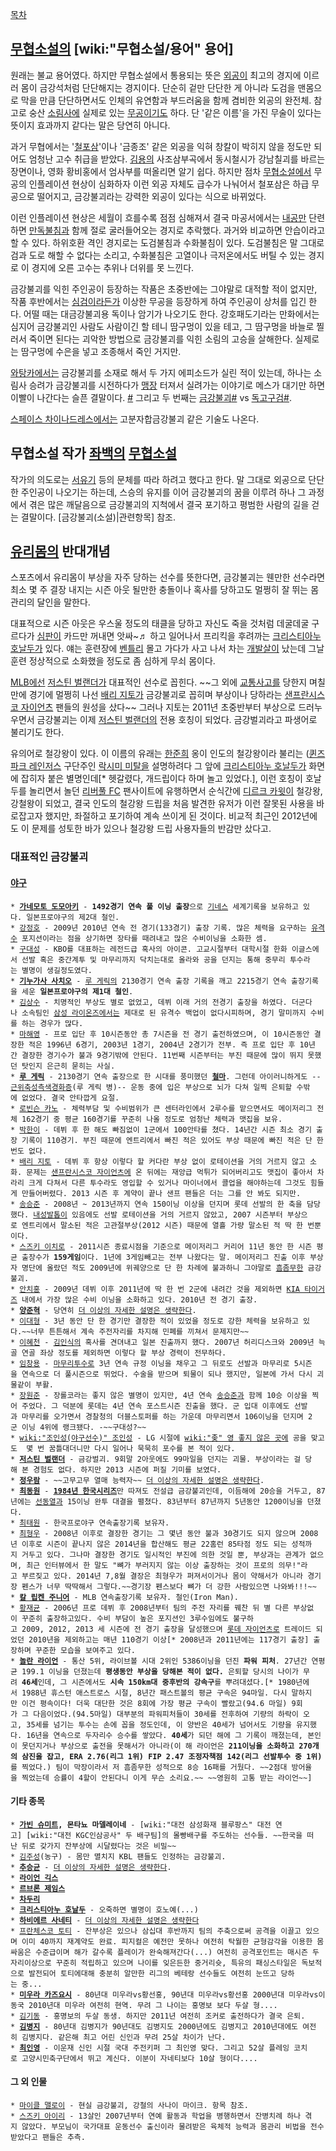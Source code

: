 {{{+1 金剛不壞}}}

[[목차]]
== [[무협소설]]의 [wiki:"무협소설/용어" 용어] ==
원래는 불교 용어였다. 하지만 무협소설에서 통용되는 뜻은 [[외공]]이 최고의 경지에 이르러 몸이 금강석처럼 단단해지는 경지이다. 단순히 겉만 단단한 게 아니라 도검을 맨몸으로 막을 만큼 단단하면서도 인체의 유연함과 부드러움을 함께 겸비한 외공의 완전체. 참고로 숭산 [[소림사]]에 실제로 있는 [[무공]]이기도 하다. 단 '같은 이름'을 가진 무술이 있다는 뜻이지 효과까지 같다는 말은 당연히 아니다.

과거 무협에서는 '[[철포삼]]'이나 '금종조' 같은 외공을 익혀 창칼이 박히지 않을 정도만 되어도 엄청난 고수 취급을 받았다. [[김용]]의 사조삼부곡에서 동시철시가 강남칠괴를 바르는 장면이나, 영화 황비홍에서 엄사부를 떠올리면 알기 쉽다. 하지만 점차 [[무협소설]]에서 무공의 인플레이션 현상이 심화하자 이런 외공 자체도 급수가 나눠어서 철포삼은 하급 무공으로 떨어지고, 금강불괴라는 강력한 외공이 있다는 식으로 바뀌었다. 

이런 인플레이션 현상은 세월이 흐를수록 점점 심해져서 결국 마공서에서는 [[내공]]만 단련하면 [[만독불침]]과 함께 절로 굴러들어오는 경지로 추락했다. 과거와 비교하면 안습이라고 할 수 있다. 하위호환 격인 경지로는 도검불침과 수화불침이 있다. 도검불침은 말 그대로 검과 도로 해할 수 없다는 소리고, 수화불침은 고열이나 극저온에서도 버틸 수 있는 경지로 이 경지에 오른 고수는 추위나 더위를 못 느낀다.

금강불괴를 익힌 주인공이 등장하는 작품은 초중반에는 그야말로 대적할 적이 없지만, 작품 후반에서는 [[심검]]이라든가 이상한 무공을 등장하게 하여 주인공이 상처를 입긴 한다. 어떨 때는 대금강불괴용 독이나 암기가 나오기도 한다. 강호패도기라는 만화에서는 심지어 금강불괴인 사람도 사람이긴 할 테니 땀구멍이 있을 테고, 그 땀구멍을 바늘로 찔러서 죽이면 된다는 괴악한 방법으로 금강불괴를 익힌 소림의 고승을 살해한다. 실제로는 땀구멍에 수은을 넣고 조종해서 죽인 거지만.

[[와탕카]]에서는 금강불괴를 소재로 해서 두 가지 에피소드가 실린 적이 있는데, 하나는 소림사 승려가 금강불괴를 시전하다가 [[맹장]] 터져서 실려가는 이야기로 메스가 대기만 하면 이빨이 나간다는 슬픈 결말이다. [http://comic.naver.com/webtoon/detail.nhn?titleId=15938&no=15&weekday=sun #] 그리고 두 번째는 [[금강불괴]][http://comic.naver.com/webtoon/detail.nhn?titleId=15938&no=602&weekday=sun #] vs [[독고구검]][http://comic.naver.com/webtoon/detail.nhn?titleId=15938&no=604&weekday=sun #].

[[스페이스 차이나드레스]]에서는 고분자합금강불괴 같은 기술도 나온다.

== 무협소설 작가 [[좌백]]의 [[금강불괴(소설)|무협소설]] ==
작가의 의도로는 [[서유기]] 등의 문체를 따라 하려고 했다고 한다. 말 그대로 외공으로 단단한 주인공이 나오기는 하는데, 스승의 유지를 이어 금강불괴의 꿈을 이루려 하나 그 과정에서 겪은 많은 깨달음으로 금강불괴의 지척에서 결국 포기하고 평범한 사람의 길을 걷는 결말이다. [금강불괴(소설)|관련항목] 참조.

== [[유리몸]]의 반대개념 ==
스포츠에서 유리몸이 부상을 자주 당하는 선수를 뜻한다면, 금강불괴는 웬만한 선수라면 최소 몇 주 결장 내지는 시즌 아웃 될만한 충돌이나 혹사를 당하고도 멀쩡히 잘 뛰는 몸 관리의 달인을 말한다.

대표적으로 시즌 아웃은 우스울 정도의 태클을 당하고 자신도 죽을 것처럼 데굴데굴 구르다가 [[심판]]이 카드만 꺼내면 앗싸~♬ 하고 일어나서 프리킥을 후려까는 [[크리스티아누 호날두]]가 있다. 얘는 훈련장에 [[벤틀리]] 몰고 가다가 사고 나서 차는 [[개발살]]이 났는데 그날 훈련 정상적으로 소화했을 정도로 좀 심하게 무쇠 몸이다. 

[[MLB]]에선 [[저스틴 벌랜더]]가 대표적인 선수로 꼽힌다. ~~그 외에 [[교통사고]]를 당한지 며칠 만에 경기에 멀쩡히 나선 [[배리 지토]]가 금강불괴로 꼽히며 부상이나 당하라는 [[샌프란시스코 자이언츠]] 팬들의 원성을 샀다~~ 그러나 지토는 2011년 초중반부터 부상으로 드러누우면서 금강불괴는 이제 [[저스틴 벌랜더]]의 전용 호칭이 되었다. 금강벌괴라고 파생어로 불리기도 한다.

유의어로 철강왕이 있다. 이 이름의 유래는 [[한준희]] 옹이 인도의 철강왕이라 불리는 ([[퀸즈 파크 레인저스]] 구단주인 [[락시미 미탈]]을 설명하려다 그 앞에 [[크리스티아누 호날두]]가 화면에 잡히자 붙은 별명인데[* 헷갈렸다, 개드립이다 하며 놀고 있었다.], 이런 호칭이 호날두를 놀리면서 놀던 [[리버풀 FC]] 팬사이트에 유행하면서 순식간에 [[디르크 카윗]]이 철강왕, 강철왕이 되었고, 결국 인도의 철강왕 드립을 처음 발견한 유저가 이런 잘못된 사용을 바로잡고자 했지만, 좌절하고 포기하여 계속 쓰이게 된 것이다. 비교적 최근인 2012년에도 이 문제를 성토한 바가 있으나 철강왕 드립 사용자들의 반감만 샀다고.

=== 대표적인 금강불괴 ===
==== [[야구]] ====
 * '''[[가네모토 도모아키]]''' - '''1492경기 연속 풀 이닝 출장'''으로 [[기네스]] 세계기록을 보유하고 있다. 일본프로야구의 제2대 철인.
 * [[강정호]] - 2009년 2010년 연속 전 경기(133경기) 출장 기록. 많은 체력을 요구하는 [[유격수]] 포지션이라는 점을 상기하면 장타를 때려내고 많은 수비이닝을 소화한 셈.     
 * [[구대성]] - KBO를 대표하는 레전드급 혹사의 아이콘. 고교시절부터 대학시절 한화 이글스에서 선발 혹은 중간계투 및 마무리까지 닥치는대로 올라와 공을 던지는 통해 중무리 투수라는 별명이 생길정도였다. 
 * '''[[기누가사 사치오]]''' - [[루 게릭]]의 2130경기 연속 출장 기록을 깨고 2215경기 연속 출장기록을 세운 '''일본프로야구의 제1대 철인'''.
 * [[김상수]] - 치명적인 부상도 별로 없었고, 데뷔 이래 거의 전경기 출장을 하였다. 더군다나 소속팀인 [[삼성 라이온즈]]에서는 제대로 된 유격수 백업이 없다시피하며, 경기 말미까지 수비를 하는 경우가 많다.
 * [[마해영]] - 프로 입단 후 10시즌동안 총 7시즌을 전 경기 출전하였으며, 이 10시즌동안 결장한 적은 1996년 6경기, 2003년 1경기, 2004년 2경기가 전부. 즉 프로 입단 후 10년간 결장한 경기수가 불과 9경기밖에 안된다. 11번째 시즌부터는 부진 때문에 많이 뛰지 못했던 탓인지 은근히 묻히는 사실.
 * '''[[루 게릭]]''' - 2130경기 연속 출장으로 한 시대를 풍미했던 '''[[철마]]'''. 그런데 아이러니하게도 --[[근위축성측색경화증]](루 게릭 병)-- 운동 중에 입은 부상으로 뇌가 다쳐 일찍 은퇴할 수밖에 없었다. 결국 안타깝게 요절.
 * [[로빈슨 카노]] - 체력부담 및 수비범위가 큰 센터라인에서 2루수를 맡으면서도 메이저리그 전체 162경기 중 평균 160경기를 꾸준히 나올 정도로 엄청난 체력과 맷집을 보유.
 * [[박한이]] - 데뷔 후 한 해도 빠짐없이 1군에서 100안타를 쳤다. 14년간 시즌 최소 경기 출장 기록이 110경기. 부진 때문에 엔트리에서 빠진 적은 있어도 부상 때문에 빠진 적은 단 한번도 없다.
 * [[배리 지토]] - 데뷔 후 항상 이렇다 할 커다란 부상 없이 로테이션을 거의 거르지 않고 소화. 문제는 [[샌프란시스코 자이언츠]]에 온 뒤에는 재앙급 먹튀가 되어버리고도 맷집이 좋아서 차라리 크게 다쳐서 다른 투수라도 영입할 수 있거나 마이너에서 콜업을 해야하는데 그것도 힘들게 만들어버렸다. 2013 시즌 후 계약이 끝나 샌프 팬들은 더는 그를 안 봐도 되지만.
 * [[송승준]] - 2008년 ~ 2013년까지 연속 150이닝 이상을 던지며 롯데 선발의 한 축을 담당했다. [[내성발톱]]이 있음에도 선발 로테이션을 거의 거르지 않았고, 2007 시즌부터 부상으로 엔트리에서 말소된 적은 고관절부상(2012 시즌) 때문에 열흘 가량 말소된 적 딱 한 번뿐이다.
 * [[스즈키 이치로]] - 2011시즌 종료시점을 기준으로 메이저리그 커리어 11년 동안 한 시즌 평균 출장수가 '''159게임'''이다. 1년에 3게임빼고는 전부 나왔다는 말. 메이저리그 진출 이후 부상자 명단에 올랐던 적도 2009년에 위궤양으로 단 한 차례에 불과하니 그야말로 [[흠좀무]]한 금강불괴.
 * [[안치홍]] - 2009년 데뷔 이후 2011년에 딱 한 번 2군에 내려간 것을 제외하면 [[KIA 타이거즈]] 내에서 가장 많은 수비 이닝을 소화하고 있다. 2010년 전 경기 출장.
 * '''[[양준혁]]''' - 당연히 [[더 이상의 자세한 설명은 생략한다]].
 * [[이대형]] - 3년 동안 단 한 경기만 결장한 적이 있었을 정도로 강한 체력을 보유하고 있다.~~너무 튼튼해서 계속 주전자리를 차지해 민폐를 끼쳐서 문제지만~~
 * [[이혜천]] - [[김인식]]의 혹사를 견뎌내고 일본 진출까지 했다. 2007년 허리디스크와 2009년 늑골 연골 좌상 정도를 제외하면 이렇다 할 부상 경력이 전무하다.
 * [[임창용]] - [[마무리투수]]로 3년 연속 규정 이닝을 채우고 그 뒤로도 선발과 마무리로 5시즌을 연속으로 더 풀시즌으로 뛰었다. 수술을 받으며 퇴물이 되나 했지만, 일본에 가서 다시 괴물같이 부활.
 * [[장원준]] - 장롤코라는 좋지 않은 별명이 있지만, 4년 연속 [[송승준]]과 함께 10승 이상을 찍어 주었다. 그 덕분에 롯데는 4년 연속 포스트시즌 진출을 했다. 군 입대 이후에도 선발과 마무리를 오가면서 경찰청의 더블스토퍼를 하는 가운데 마무리면서 106이닝을 던지며 2군 이닝 4위에 랭크됐다. -~~구대성?~~
 * [[wiki:"조인성(야구선수)" 조인성]] - LG 시절에 [[wiki:"좆" 영 좋지 않은 곳]]에 공을 맞고도  몇 번 꿈틀대더니만 다시 일어나 묵묵히 포수를 본 적이 있다.
 * '''[[저스틴 벌랜더]]''' - 금강벌괴. 9회말 2아웃에도 99마일을 던지는 괴물. 부상이라는 걸 당해 본 경험도 없다. 하지만 2013 시즌에 퍼질 기미를 보였다.
 * '''[[정우람]]''' - ~~고무고무 열매 능력자~~ [[더 이상의 자세한 설명은 생략한다]].
 * '''[[최동원]]''' - '''[[1984년 한국시리즈]]'''만 따져도 전설급 금강불괴인데, 이듬해에 20승을 거두고, 87년에는 [[선동열]]과 15이닝 완투 대결을 펼쳤다. 83년부터 87년까지 5년동안 1200이닝을 던졌다.
 * [[최태원]] - 한국프로야구 연속출장기록 보유자.
 * [[최형우]] - 2008년 이후로 결장한 경기는 그 몇년 동안 불과 30경기도 되지 않으며 2008년 이후로 시즌이 끝나지 않은 2014년을 합산해도 평균 22홈런 85타점 정도 되는 성적까지 거두고 있다. 그나마 결장한 경기도 일시적인 부진에 의한 것일 뿐, 부상과는 관계가 없으며, 최근 인터뷰에서 한 말도 "뼈가 부러지지 않는 이상 출장하는 것이 프로의 의무!"라고 부르짖고 있다. 2014년 7,8월 결장은 최형우가 퍼져서이거나 몸이 약해서가 아니라 경기장 펜스가 너무 딱딱해서 그렇다.~~경기장 펜스보다 뼈가 더 강한 사람있으면 나와봐!!!~~
 * '''[[칼 립켄 주니어]]''' - MLB 연속출장기록 보유자. 철인(Iron Man).
 * [[황재균]] - 2006년 프로 데뷔 후 2008년부터 팀의 주전 자리를 꿰찬 뒤 별 다른 부상없이 꾸준히 출장하고있다. 수비 부담이 높은 포지션인 3루수임에도 불구하고 2009, 2012, 2013 세 시즌에 전 경기 출장을 달성했으며 [[롯데 자이언츠]]로 트레이드 되었던 2010년을 제외하고는 매년 110경기 이상[* 2008년과 2011년에는 117경기 출장] 출장하며 꾸준한 모습을 보여주고 있다.
 * '''[[놀란 라이언]]''' - 통산 5위, 라이브볼 시대 2위인 5386이닝을 던진 '''파워 피처'''. 27년간 연평균 199.1 이닝을 던졌는데 '''평생동안 부상을 당해본 적이 없다.''' 은퇴할 당시의 나이가 무려 '''46세'''인데, 그 시즌에서도 '''시속 150km대 중후반의 강속구'''를 뿌려대셨다.[* 1980년에서 1988년 휴스턴 애스트로스 시절, 8년간 패스트볼의 평균 구속은 94마일. 다시 말하지만 이건 평속이다! 더욱 대단한 것은 8회에 가장 평균 구속이 빨랐고(94.6 마일) 9회가 그 다음이었다.(94.5마일) 대부분의 파워피처들이 30세를 전후하여 기량의 하락이 오고, 35세를 넘기는 투수는 손에 꼽을 정도인데, 이 양반은 40세가 넘어서도 기량을 유지했다. 16년을 연속으로 두자리수 승수를 쌓았다. '''40세'''가 되던 해에 그 기록이 깨졌는데, 본인이 못던지거나 부상으로 출전을 못해서가 아니라(이 해 라이언은 '''211이닝을 소화하고 270개의 삼진을 잡고, ERA 2.76(리그 1위) FIP 2.47 조정자책점 142(리그 선발투수 중 1위)'''를 찍었다.) 팀이 막장이라서 저 흠좀무한 성적으로 8승 16패를 거뒀다. ~~2점대 방어율을 찍었는데 승률이 4할이 안된다니 이게 무슨 소리요.~~ ~~영원히 고통 받는 라이언~~]

==== 기타 종목 ====
 * '''[[가빈 슈미트]], 몬타뇨 마델레이네''' - [wiki:"대전 삼성화재 블루팡스" 대전 연고] [wiki:"대전 KGC인삼공사" 두 배구팀]의 몰빵배구를 주도하는 선수들. ~~한국을 떠난 뒤로 갖가지 잔부상에 시달렸다는 것은 비밀~~
 * [[김주성]](농구) - 몸만 멸치지 KBL 팬들도 인정하는 금강불괴.
 * '''[[추승균]]''' - [[더 이상의 자세한 설명은 생략한다]].
 * '''[[라이언 긱스]]'''
 * '''[[르브론 제임스]]'''
 * '''[[차두리]]'''
 * '''[[크리스티아누 호날두]]''' - 오죽하면 별명이 호노예(...)
 * '''[[하비에르 사네티]]''' - [[더 이상의 자세한 설명은 생략한다]]
 * [[프란체스코 토티]] - 잔부상은 있으나 삼십대 후반까지 팀의 주축으로써 공격을 이끌고 있으며 이미 40까지 재계약도 완료. 피지컬은 예전만 못하나 여전히 탁월한 균형감각을 이용한 몸싸움은 수준급이며 해가 갈수록 플레이가 완숙해져간다(...) 여전히 공격포인트는 매시즌 두자리이상으로 꾸준히 적립하고 있으며 나이를 잊은든한 중거리슛, 특유의 패싱스타일은 독보적으로 발전되어 토티에대해 충분히 알만한 리그의 베테랑 선수들도 여전히 눈뜨고 당하는 중...
 * '''[[미우라 카즈요시]]''' - 80년대 미우라vs황선홍, 90년대 미우라vs황선홍 2000년대 미우라vs이동국 2010년대 미우라 여전히 현역. 무려 그 나이는 홍명보 보다 두살 형....
 * [[김기동]] - 홍명보의 두살 동생. 하지만 2011년 여전히 조커로 출전하다가 결국 은퇴.
 * '''[[김병지]]''' - 80년대 김병지가 90년대도 김병지도 2000년에도 김병지고 2010년대에도 여전히 김병지다. 같은해 최고 어린 신인과 무려 25살 차이가 난다.
 * '''[[최인영]]''' - 이운재 신인 시절 국대 주전키퍼 그 최인영 맞다. 그리고 52살 플레잉 코치로 고양시민축구단에서 뛰고 계신다. 이분이 자네티보다 10살 형이다....

==== 그 외 인물 ====
 * [[마이클 맬로이]] - 현실 금강불괴, 강철의 사나이 마이크. 항목 참조.
 * [[스즈키 아이리]] - 13살인 2007년부터 연예 활동과 학업을 병행하면서 잔병치례 하나 겪지 않았다. 부모님이 국가대표 운동선수 출신이라 물려받은 육체적 능력과 몸관리 비법을 전수받았다고 팬들은 추측.
